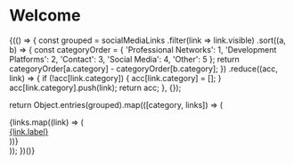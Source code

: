# Welcome


{(() => {
const grouped = socialMediaLinks
.filter(link => link.visible)
.sort((a, b) => {
const categoryOrder = {
'Professional Networks': 1,
'Development Platforms': 2,
'Contact': 3,
'Social Media': 4,
'Other': 5
};
return categoryOrder[a.category] - categoryOrder[b.category];
})
.reduce((acc, link) => {
if (!acc[link.category]) {
acc[link.category] = [];
}
acc[link.category].push(link);
return acc;
}, {});

return Object.entries(grouped).map(([category, links]) => (

<div key={category}>
	{links.map((link) => (
		<div key={link.link.toString()}>
			<a
				href={link.link.toString()}
				target='_blank'
				rel='noopener noreferrer'
			>
				{link.label}
			</a>
		</div>
	))}
</div>
)); })()}
